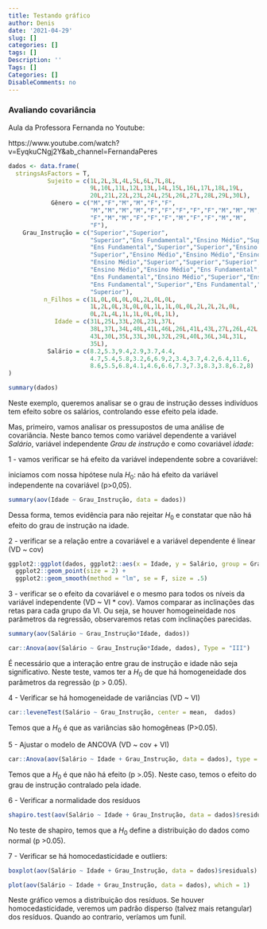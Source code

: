 ```yaml
---
title: Testando gráfico
author: Denis
date: '2021-04-29'
slug: []
categories: []
tags: []
Description: ''
Tags: []
Categories: []
DisableComments: no
---
```


### Avaliando covariância

Aula da Professora Fernanda no Youtube:


https://www.youtube.com/watch?v=EyqkuCNgj2Y&ab_channel=FernandaPeres
```r
dados <- data.frame(
  stringsAsFactors = T,
           Sujeito = c(1L,2L,3L,4L,5L,6L,7L,8L,
                       9L,10L,11L,12L,13L,14L,15L,16L,17L,18L,19L,
                       20L,21L,22L,23L,24L,25L,26L,27L,28L,29L,30L),
            Gênero = c("M","F","M","M","F","F",
                       "M","M","M","M","F","F","F","F","F","M","M","M",
                       "F","M","M","F","F","F","M","F","F","M","M",
                       "F"),
    Grau_Instrução = c("Superior","Superior",
                       "Superior","Ens Fundamental","Ensino Médio","Superior",
                       "Ens Fundamental","Superior","Superior","Ensino Médio",
                       "Superior","Ensino Médio","Ensino Médio","Ensino Médio",
                       "Ensino Médio","Superior","Superior","Superior",
                       "Ensino Médio","Ensino Médio","Ens Fundamental",
                       "Ens Fundamental","Ensino Médio","Superior","Ensino Médio",
                       "Ens Fundamental","Superior","Ens Fundamental","Superior",
                       "Superior"),
          n_Filhos = c(1L,0L,0L,0L,0L,2L,0L,0L,
                       1L,2L,0L,3L,0L,0L,1L,1L,0L,0L,2L,2L,2L,0L,
                       0L,2L,4L,1L,1L,0L,0L,1L),
             Idade = c(31L,25L,33L,20L,23L,37L,
                       38L,37L,34L,40L,41L,46L,26L,41L,43L,27L,26L,42L,
                       43L,30L,35L,33L,30L,32L,29L,40L,36L,34L,31L,
                       35L),
           Salário = c(8.2,5.3,9.4,2.9,3.7,4.4,
                       4.7,5.4,5.8,3.2,6,6.9,2,3.4,3.7,4.2,6.4,11.6,
                       8.6,5.5,6.8,4.1,4.6,6.6,7.3,7.3,8.3,3.8,6.2,8)
)
```

```r
summary(dados)
```

Neste exemplo, queremos analisar se o grau de instrução desses indivíduos tem efeito sobre os salários, controlando esse efeito pela idade.

Mas, primeiro, vamos analisar os pressupostos de uma análise de covariância. Neste banco temos como variável dependente a variável _Salário_, variável independente _Grau de instrução_ e como covariável _idade_:

1 - vamos verificar se há efeito da variável independente sobre a covariável:

iniciamos com nossa hipótese nula $H_0$: não há efeito da variável independente na covariável (p>0,05).

```r
summary(aov(Idade ~ Grau_Instrução, data = dados))
```

Dessa forma, temos evidência para não rejeitar $H_0$ e constatar que não há efeito do grau de instrução na idade.


2 - verificar se a relação entre a covariável e a variável dependente é linear (VD ~ cov)

```r
ggplot2::ggplot(dados, ggplot2::aes(x = Idade, y = Salário, group = Grau_Instrução, color = Grau_Instrução))+
  ggplot2::geom_point(size = 2) +
  ggplot2::geom_smooth(method = "lm", se = F, size = .5)

```

3 - verificar se o efeito da covariável e o mesmo para todos os níveis da variável independente (VD ~ VI * cov). Vamos comparar as inclinações das retas para cada grupo da VI. Ou seja, se houver homogeineidade nos parâmetros da regressão, observaremos retas com inclinações parecidas. 
```r
summary(aov(Salário ~ Grau_Instrução*Idade, dados))
```
```r
car::Anova(aov(Salário ~ Grau_Instrução*Idade, dados), Type = "III")
```

É necessário que a interação entre grau de instrução e idade não seja significativo. Neste teste, vamos ter a $H_0$ de que há homogeneidade dos parâmetros da regressão (p > 0.05).


4 - Verificar se há homogeneidade de variâncias (VD ~ VI)

```r
car::leveneTest(Salário ~ Grau_Instrução, center = mean,  dados)
```

Temos que a $H_0$ é que as variâncias são homogêneas (P>0.05).

5 -  Ajustar o modelo de ANCOVA (VD ~ cov + VI)

```r
car::Anova(aov(Salário ~ Idade + Grau_Instrução, data = dados), type = "III")
```

Temos que a $H_0$ é que não há efeito (p >.05). Neste caso, temos o efeito do grau de instrução contralado pela idade. 


6 - Verificar a normalidade dos resíduos
```r
shapiro.test(aov(Salário ~ Idade + Grau_Instrução, data = dados)$residuals)
```

No teste de shapiro, temos que a $H_0$ define a distribuição do dados como normal (p >0.05).

7 - Verificar se há homocedasticidade e outliers:

```r
boxplot(aov(Salário ~ Idade + Grau_Instrução, data = dados)$residuals)
```

```r
plot(aov(Salário ~ Idade + Grau_Instrução, data = dados), which = 1)
```

Neste gráfico vemos a distribuição dos resíduos. Se houver homocedasticidade, veremos um padrão disperso (talvez mais retangular) dos resíduos. Quando ao contrario, veríamos um funil.

